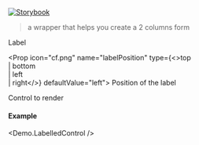
[![Storybook](https://img.shields.io/badge/Storybook-%23E06A8C?style=flat-square&logo=storybook&labelColor=%23ececec)](https://main--6181962da34217003a0d0018.chromatic.com?path=/story/layout-labelledcontrol--with-single-control)

> a wrapper that helps you create a 2 columns form

<Props>
  <Prop icon="cf.png" name="label" type="string">
    Label
  </Prop>

  <Prop icon="cf.png" name="labelPosition" type={<>top<br />| bottom<br />| left<br />| right</>} defaultValue="left">
    Position of the label
  </Prop>

  <Prop icon="react.png" name="children" type="node">
    Control to render
  </Prop>
</Props>

#### Example
<Demo.LabelledControl />
